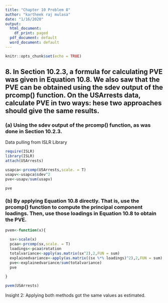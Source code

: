 ```yaml
---
title: "Chapter 10 Problem 8"
author: "kartheek raj mulasa"
date: "1/16/2020"
output:
  html_document:
    df_print: paged
  pdf_document: default
  word_document: default
---
```


```r
knitr::opts_chunk$set(echo = TRUE)
```


## 8. In Section 10.2.3, a formula for calculating PVE was given in Equation 10.8. We also saw that the PVE can be obtained using the sdev output of the prcomp() function. On the USArrests data, calculate PVE in two ways: hese two approaches should give the same results. 

### (a) Using the sdev output of the prcomp() function, as was done in Section 10.2.3.


Data pulling from ISLR Library 
```r
require(ISLR)
library(ISLR)
attach(USArrests)
```



```r

usapca<-prcomp(USArrests,scale. = T)
usapv<-usapca$sdev^2
pve<-usapv/sum(usapv)

pve


```

### (b) By applying Equation 10.8 directly. That is, use the prcomp() function to compute the principal component loadings. Then, use those loadings in Equation 10.8 to obtain the PVE.

```r

pvem<-function(x){
  
  sx<-scale(x)
  pcaa<-prcomp(sx,scale. = T)
  loadings<-pcaa$rotation
  totalvariance<-apply(as.matrix(sx^2),2,FUN = sum)
  explainedvariance<-apply(as.matrix((sx %*% loadings)^2),2,FUN = sum)
  pve<-explainedvariance/sum(totalvariance)
  pve
  
}

pvem(USArrests)

```

Insight 2: Applying both methods got the same values as estimated.
